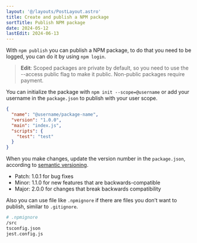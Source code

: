 ```yaml
---
layout: '@/layouts/PostLayout.astro'
title: Create and publish a NPM package
sortTitle: Publish NPM package
date: 2024-05-12
lastEdit: 2024-06-13
---
```



With `npm publish` you can publish a NPM package, to do that you need to be logged, you can do it by using `npm login`.

> **Edit**: Scoped packages are private by default, so you need to use the --access public flag to make it public. Non-public packages require payment.

You can initialize the package with `npm init --scope=@username` or add your username in the `package.json` to publish with your user scope.

```json
{
  "name": "@username/package-name",
  "version": "1.0.0",
  "main": "index.js",
  "scripts": {
    "test": "test"
  }
}
```

When you make changes, update the version number in the `package.json`, according to [semantic versioning](https://semver.org/).

- Patch: 1.0.1 for bug fixes
- Minor: 1.1.0 for new features that are backwards-compatible
- Major: 2.0.0 for changes that break backwards compatibility

Also you can use file like `.npmignore` if there are files you don’t want to publish, similar to `.gitignore`.

```bash
# .npmignore
/src
tsconfig.json
jest.config.js
```

